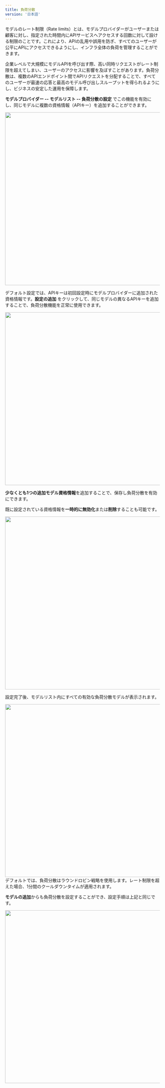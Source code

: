 ```yaml
---
title: 負荷分散
version: '日本語'
---
```


モデルのレート制限（Rate limits）とは、モデルプロバイダーがユーザーまたは顧客に対し、指定された時間内にAPIサービスへアクセスする回数に対して設ける制限のことです。これにより、APIの乱用や誤用を防ぎ、すべてのユーザーが公平にAPIにアクセスできるようにし、インフラ全体の負荷を管理することができます。

企業レベルで大規模にモデルAPIを呼び出す際、高い同時リクエストがレート制限を超えてしまい、ユーザーのアクセスに影響を及ぼすことがあります。負荷分散は、複数のAPIエンドポイント間でAPIリクエストを分配することで、すべてのユーザーが最速の応答と最高のモデル呼び出しスループットを得られるようにし、ビジネスの安定した運用を保障します。

**モデルプロバイダー -- モデルリスト -- 負荷分散の設定** でこの機能を有効にし、同じモデルに複数の資格情報（APIキー）を追加することができます。

<Frame caption="モデルを負荷分散する" width="563">
  <img src="../../img/jp-load_balancing_1.png" alt="" width="563" />
</Frame>

デフォルト設定では、APIキーは初回設定時にモデルプロバイダーに追加された資格情報です。**設定の追加** をクリックして、同じモデルの異なるAPIキーを追加することで、負荷分散機能を正常に使用できます。

<Frame caption="負荷分散の設定" width="563">
  <img src="../../img/jp-load_balancing_2.png" alt="" width="563" />
</Frame>

**少なくとも1つの追加モデル資格情報**を追加することで、保存し負荷分散を有効にできます。

既に設定されている資格情報を**一時的に無効化**または**削除**することも可能です。

<Frame width="563">
  <img src="../../img/image (7).png" alt="" width="563" />
</Frame>

設定完了後、モデルリスト内にすべての有効な負荷分散モデルが表示されます。

<Frame caption="負荷分散の有効化負荷分散の有効化" width="563">
  <img src="../../img/jp-load_balancing_3.png" alt="" width="563" />
</Frame>

<Tip>
  デフォルトでは、負荷分散はラウンドロビン戦略を使用します。レート制限を超えた場合、1分間のクールダウンタイムが適用されます。
</Tip>

**モデルの追加**からも負荷分散を設定することができ、設定手順は上記と同じです。

<Frame caption="モデルの追加から負荷分散を設定" width="563">
  <img src="../../img/image (4).png" alt="" width="563" />
</Frame>

